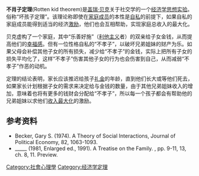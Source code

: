 '''不肖子定理'''(Rotten kid theorem)是[[盖瑞·贝克|盖瑞·贝克]]关于社交学的一个[[经济学|经济学]][[思想实验|思想实验]]。俗称“坏孩子定理”。该理论称即使在[[家庭成员|家庭成员]]的本性是[[自私|自私]]的前提下，如果自私的家庭成员能得到适当的经济[[激励|激励]]，他们也会互相帮助，实现家庭总收入的最大化。

贝克虚构了一个家庭，其中“乐善好施”（[[利他主义|利他主义]]者）的双亲给子女金钱，从而提高他们的[[幸福指数|幸福感]]。但有一位性格自私的“不孝子”，以破坏兄弟姐妹的财产为乐。如果父母会补偿其他子女的所有损失，减少给“不孝子”的金钱，实际上把所有子女的损失平均化了，这样“不孝子”伤害其他子女的行为也会伤害到自己，从而减弱“不孝子”作恶的动机。

定理的结论表明，家长应该推迟给孩子[[礼金|礼金]]的年龄，直到他们长大或等他们死去，如果家长计划根据子女的需求来决定给与金钱的数量，由于其他兄弟姐妹收入的增加，意味着也将有更多的钱财会分配给“不孝子”，所以每一个孩子都会有帮助他的兄弟姐妹以求他们[[收入最大化|收入最大化]]的激励。

==参考资料==
* Becker, Gary S. (1974). A Theory of Social Interactions, Journal of Political Economy, 82, 1063-1093. 
* _____ (1981, Enlarged ed., 1991). A Treatise on the Family. , pp. 9-11, 13, ch. 8, 11. Preview. 

[[Category:社會心理學|Category:社會心理學]]
[[Category:经济学定理|Category:经济学定理]]